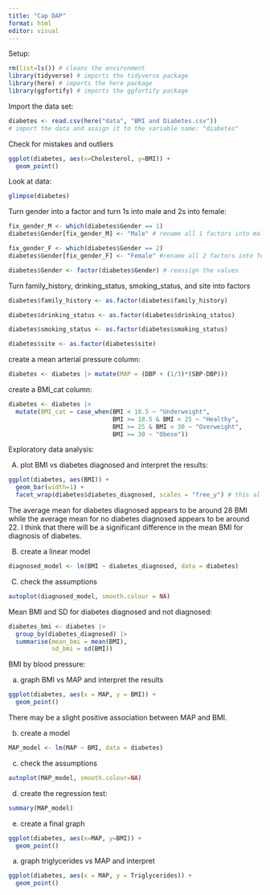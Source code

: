 ```yaml
---
title: "Cap DAP"
format: html
editor: visual
---
```


Setup:

```r
rm(list=ls()) # cleans the environment
library(tidyverse) # imports the tidyverse package
library(here) # imports the here package
library(ggfortify) # imports the ggfortify package
```

Import the data set:

```r
diabetes <- read.csv(here("data", "BMI and Diabetes.csv")) 
# import the data and assign it to the variable name: "diabetes"
```

Check for mistakes and outliers

```r
ggplot(diabetes, aes(x=Cholesterol, y=BMI)) +
  geom_point()
```

Look at data:

```r
glimpse(diabetes)
```

Turn gender into a factor and turn 1s into male and 2s into female:

```r
fix_gender_M <- which(diabetes$Gender == 1)
diabetes$Gender[fix_gender_M] <- "Male" # rename all 1 factors into male

fix_gender_F <- which(diabetes$Gender == 2)
diabetes$Gender[fix_gender_F] <- "Female" #rename all 2 factors into female

diabetes$Gender <- factor(diabetes$Gender) # reassign the values
```

Turn family_history, drinking_status, smoking_status, and site into factors
```r
diabetes$family_history <- as.factor(diabetes$family_history)

diabetes$drinking_status <- as.factor(diabetes$drinking_status)

diabetes$smoking_status <- as.factor(diabetes$smoking_status)

diabetes$site <- as.factor(diabetes$site)
```

create a mean arterial pressure column:
```r
diabetes <- diabetes |> mutate(MAP = (DBP + (1/3)*(SBP-DBP)))
```

create a BMI_cat column:
```r
diabetes <- diabetes |> 
  mutate(BMI_cat = case_when(BMI < 18.5 ~ "Underweight",
                             BMI >= 18.5 & BMI < 25 ~ "Healthy",
                             BMI >= 25 & BMI < 30 ~ "Overweight",
                             BMI >= 30 ~ "Obese"))
```


Exploratory data analysis:

A) plot BMI vs diabetes diagnosed and interpret the results:
```r
ggplot(diabetes, aes(BMI)) +
  geom_bar(width=1) +
  facet_wrap(diabetes$diabetes_diagnosed, scales = "free_y") # this allows us to see the different graphs more clearly despite having fewer samples for when diabetes_diagnosed = 1
```
The average mean for diabetes diagnosed appears to be around 28 BMI while the average mean for no diabetes diagnosed appears to be around 22. I think that there will be a significant difference in the mean BMI for diagnosis of diabetes. 

B) create a linear model
```r
diagnosed_model <- lm(BMI ~ diabetes_diagnosed, data = diabetes)
```

C) check the assumptions
```r
autoplot(diagnosed_model, smooth.colour = NA)
```


Mean BMI and SD for diabetes diagnosed and not diagnosed:

```r
diabetes_bmi <- diabetes |> 
  group_by(diabetes_diagnosed) |>
  summarise(mean_bmi = mean(BMI), 
            sd_bmi = sd(BMI))
```




BMI by blood pressure:

a) graph BMI vs MAP and interpret the results
```r
ggplot(diabetes, aes(x = MAP, y = BMI)) + 
  geom_point()
```
There may be a slight positive association between MAP and BMI.

b) create a model
```r
MAP_model <- lm(MAP ~ BMI, data = diabetes)
```

c) check the assumptions
```r
autoplot(MAP_model, smooth.colour=NA)
```

d) create the regression test:
```r
summary(MAP_model)
```

e) create a final graph
```r
ggplot(diabetes, aes(x=MAP, y=BMI)) +
  geom_point()
```



a) graph triglycerides vs MAP and interpret
```r
ggplot(diabetes, aes(x = MAP, y = Triglycerides)) + 
  geom_point()
```
